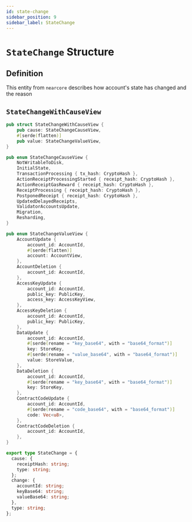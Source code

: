 ```yaml
---
id: state-change
sidebar_position: 9
sidebar_label: StateChange
---
```



# `StateChange` Structure

## Definition

This entity from `nearcore` describes how account's state has changed and the reason

## `StateChangeWithCauseView`

<Tabs>
  <TabItem value="rust" label="Rust">

```rust links=1
pub struct StateChangeWithCauseView {
    pub cause: StateChangeCauseView,
    #[serde(flatten)]
    pub value: StateChangeValueView,
}

pub enum StateChangeCauseView {
    NotWritableToDisk,
    InitialState,
    TransactionProcessing { tx_hash: CryptoHash },
    ActionReceiptProcessingStarted { receipt_hash: CryptoHash },
    ActionReceiptGasReward { receipt_hash: CryptoHash },
    ReceiptProcessing { receipt_hash: CryptoHash },
    PostponedReceipt { receipt_hash: CryptoHash },
    UpdatedDelayedReceipts,
    ValidatorAccountsUpdate,
    Migration,
    Resharding,
}

pub enum StateChangeValueView {
    AccountUpdate {
        account_id: AccountId,
        #[serde(flatten)]
        account: AccountView,
    },
    AccountDeletion {
        account_id: AccountId,
    },
    AccessKeyUpdate {
        account_id: AccountId,
        public_key: PublicKey,
        access_key: AccessKeyView,
    },
    AccessKeyDeletion {
        account_id: AccountId,
        public_key: PublicKey,
    },
    DataUpdate {
        account_id: AccountId,
        #[serde(rename = "key_base64", with = "base64_format")]
        key: StoreKey,
        #[serde(rename = "value_base64", with = "base64_format")]
        value: StoreValue,
    },
    DataDeletion {
        account_id: AccountId,
        #[serde(rename = "key_base64", with = "base64_format")]
        key: StoreKey,
    },
    ContractCodeUpdate {
        account_id: AccountId,
        #[serde(rename = "code_base64", with = "base64_format")]
        code: Vec<u8>,
    },
    ContractCodeDeletion {
        account_id: AccountId,
    },
}
```

</TabItem>

<TabItem value="typescript" label="TypeScript">

```ts links=1
export type StateChange = {
  cause: {
    receiptHash: string;
    type: string;
  };
  change: {
    accountId: string;
    keyBase64: string;
    valueBase64: string;
  },
  type: string;
};
```

</TabItem>
</Tabs>
